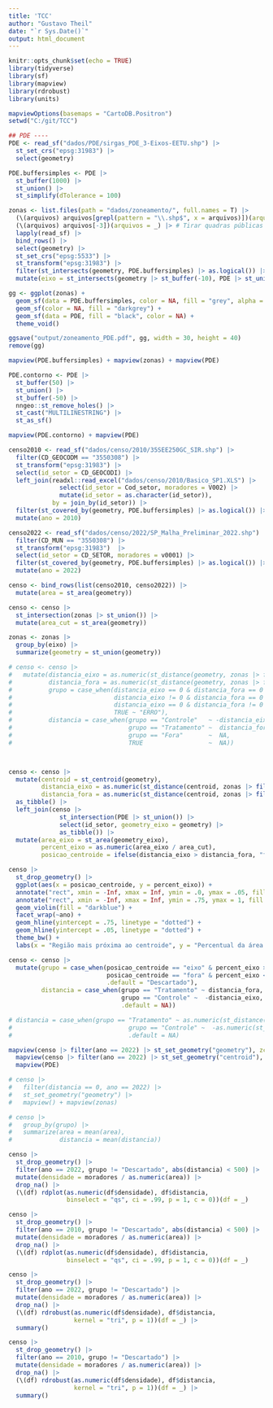 ```yaml
---
title: 'TCC'
author: "Gustavo Theil"
date: "`r Sys.Date()`"
output: html_document
---
```


```r
knitr::opts_chunk$set(echo = TRUE)
library(tidyverse)
library(sf)
library(mapview)
library(rdrobust)
library(units)

mapviewOptions(basemaps = "CartoDB.Positron")
setwd("C:/git/TCC")
```


```r
## PDE ----
PDE <- read_sf("dados/PDE/sirgas_PDE_3-Eixos-EETU.shp") |>
  st_set_crs("epsg:31983") |> 
  select(geometry)

PDE.buffersimples <- PDE |> 
  st_buffer(1000) |> 
  st_union() |> 
  st_simplify(dTolerance = 100)

zonas <- list.files(path = "dados/zoneamento/", full.names = T) |> 
  (\(arquivos) arquivos[grepl(pattern = "\\.shp$", x = arquivos)])(arquivos = _) |> 
  (\(arquivos) arquivos[-3])(arquivos = _) |> # Tirar quadras públicas
  lapply(read_sf) |>
  bind_rows() |>
  select(geometry) |> 
  st_set_crs("epsg:5533") |> 
  st_transform("epsg:31983") |> 
  filter(st_intersects(geometry, PDE.buffersimples) |> as.logical()) |> 
  mutate(eixo = st_intersects(geometry |> st_buffer(-10), PDE |> st_union()) |> as.logical() |> replace_na(0))

gg <- ggplot(zonas) +
  geom_sf(data = PDE.buffersimples, color = NA, fill = "grey", alpha = .5) +
  geom_sf(color = NA, fill = "darkgrey") +
  geom_sf(data = PDE, fill = "black", color = NA) +
  theme_void()

ggsave("output/zoneamento_PDE.pdf", gg, width = 30, height = 40)
remove(gg)

mapview(PDE.buffersimples) + mapview(zonas) + mapview(PDE)
```
```r
PDE.contorno <- PDE |> 
  st_buffer(50) |> 
  st_union() |> 
  st_buffer(-50) |> 
  nngeo::st_remove_holes() |> 
  st_cast("MULTILINESTRING") |> 
  st_as_sf()

mapview(PDE.contorno) + mapview(PDE)
```


```r
censo2010 <- read_sf("dados/censo/2010/35SEE250GC_SIR.shp") |> 
  filter(CD_GEOCODM == "3550308") |> 
  st_transform("epsg:31983") |> 
  select(id_setor = CD_GEOCODI) |> 
  left_join(readxl::read_excel("dados/censo/2010/Basico_SP1.XLS") |> 
              select(id_setor = Cod_setor, moradores = V002) |> 
              mutate(id_setor = as.character(id_setor)),
            by = join_by(id_setor)) |> 
  filter(st_covered_by(geometry, PDE.buffersimples) |> as.logical()) |> 
  mutate(ano = 2010)

censo2022 <- read_sf("dados/censo/2022/SP_Malha_Preliminar_2022.shp") |> 
  filter(CD_MUN == "3550308") |> 
  st_transform("epsg:31983")  |>
  select(id_setor = CD_SETOR, moradores = v0001) |> 
  filter(st_covered_by(geometry, PDE.buffersimples) |> as.logical()) |> 
  mutate(ano = 2022)

censo <- bind_rows(list(censo2010, censo2022)) |> 
  mutate(area = st_area(geometry)) 
```

```r
censo <- censo |> 
  st_intersection(zonas |> st_union()) |> 
  mutate(area_cut = st_area(geometry))
```


```r
zonas <- zonas |> 
  group_by(eixo) |> 
  summarize(geometry = st_union(geometry))

# censo <- censo |> 
#   mutate(distancia_eixo = as.numeric(st_distance(geometry, zonas |> filter( eixo))[,1]),
#          distancia_fora = as.numeric(st_distance(geometry, zonas |> filter(!eixo))[,1]),
#          grupo = case_when(distancia_eixo == 0 & distancia_fora == 0 ~ "Fora",
#                            distancia_eixo != 0 & distancia_fora == 0 ~ "Controle",
#                            distancia_eixo == 0 & distancia_fora != 0 ~ "Tratamento",
#                            TRUE ~ "ERRO"),
#          distancia = case_when(grupo == "Controle"   ~ -distancia_eixo,
#                                grupo == "Tratamento" ~  distancia_fora,
#                                grupo == "Fora"       ~  NA,
#                                TRUE                  ~  NA))



censo <- censo |> 
  mutate(centroid = st_centroid(geometry),
         distancia_eixo = as.numeric(st_distance(centroid, zonas |> filter( eixo))[,1]),
         distancia_fora = as.numeric(st_distance(centroid, zonas |> filter(!eixo))[,1])) |> 
  as_tibble() |> 
  left_join(censo |> 
              st_intersection(PDE |> st_union()) |> 
              select(id_setor, geometry_eixo = geometry) |> 
              as_tibble()) |> 
  mutate(area_eixo = st_area(geometry_eixo),
         percent_eixo = as.numeric(area_eixo / area_cut),
         posicao_centroide = ifelse(distancia_eixo > distancia_fora, "fora", "eixo"))

censo |> 
  st_drop_geometry() |> 
  ggplot(aes(x = posicao_centroide, y = percent_eixo)) +
  annotate("rect", xmin = -Inf, xmax = Inf, ymin = .0, ymax = .05, fill = "darkred", alpha = .05) +
  annotate("rect", xmin = -Inf, xmax = Inf, ymin = .75, ymax = 1, fill = "darkgreen", alpha = .05) +
  geom_violin(fill = "darkblue") +
  facet_wrap(~ano) +
  geom_hline(yintercept = .75, linetype = "dotted") +
  geom_hline(yintercept = .05, linetype = "dotted") +
  theme_bw() +
  labs(x = "Região mais próxima ao centroide", y = "Percentual da área em eixo")

```

```r
censo <- censo |> 
  mutate(grupo = case_when(posicao_centroide == "eixo" & percent_eixo >= .75 ~ "Tratamento",
                           posicao_centroide == "fora" & percent_eixo <=  .1 ~ "Controle",
                           .default = "Descartado"),
         distancia = case_when(grupo == "Tratamento" ~ distancia_fora,
                               grupo == "Controle" ~  -distancia_eixo,
                               .default = NA))

# distancia = case_when(grupo == "Tratamento" ~ as.numeric(st_distance(geometry |> st_buffer(-20), zonas |> filter(!eixo))[,1]),
#                                grupo == "Controle" ~  -as.numeric(st_distance(geometry |> st_buffer(-20), zonas |> filter( eixo))[,1]),
#                                .default = NA)

mapview(censo |> filter(ano == 2022) |> st_set_geometry("geometry"), zcol = "grupo") + 
  mapview(censo |> filter(ano == 2022) |> st_set_geometry("centroid"), zcol = "grupo") +
  mapview(PDE)
```

```r
# censo |> 
#   filter(distancia == 0, ano == 2022) |> 
#   st_set_geometry("geometry") |> 
#   mapview() + mapview(zonas)
```

```r
# censo |> 
#   group_by(grupo) |> 
#   summarize(area = mean(area),
#             distancia = mean(distancia))


```


```r
censo |> 
  st_drop_geometry() |>
  filter(ano == 2022, grupo != "Descartado", abs(distancia) < 500) |> 
  mutate(densidade = moradores / as.numeric(area)) |> 
  drop_na() |>
  (\(df) rdplot(as.numeric(df$densidade), df$distancia, 
                binselect = "qs", ci = .99, p = 1, c = 0))(df = _) 

censo |> 
  st_drop_geometry() |>
  filter(ano == 2010, grupo != "Descartado", abs(distancia) < 500) |> 
  mutate(densidade = moradores / as.numeric(area)) |> 
  drop_na() |>
  (\(df) rdplot(as.numeric(df$densidade), df$distancia, 
                binselect = "qs", ci = .99, p = 1, c = 0))(df = _)
```



```r
censo |> 
  st_drop_geometry() |>
  filter(ano == 2022, grupo != "Descartado") |> 
  mutate(densidade = moradores / as.numeric(area)) |> 
  drop_na() |>
  (\(df) rdrobust(as.numeric(df$densidade), df$distancia, 
                  kernel = "tri", p = 1))(df = _) |> 
  summary()

censo |> 
  st_drop_geometry() |>
  filter(ano == 2010, grupo != "Descartado") |> 
  mutate(densidade = moradores / as.numeric(area)) |> 
  drop_na() |>
  (\(df) rdrobust(as.numeric(df$densidade), df$distancia, 
                  kernel = "tri", p = 1))(df = _) |> 
  summary()
```



















